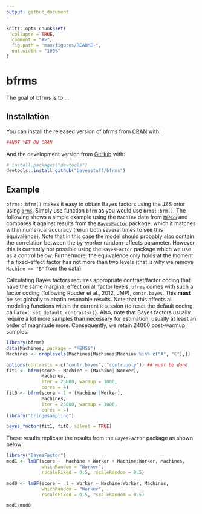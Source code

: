```yaml
---
output: github_document
---
```


<!-- README.md is generated from README.Rmd. Please edit that file -->

```r
knitr::opts_chunk$set(
  collapse = TRUE,
  comment = "#>",
  fig.path = "man/figures/README-",
  out.width = "100%"
)
```
# bfrms

<!-- badges: start -->
<!-- badges: end -->

The goal of bfrms is to ...

## Installation

You can install the released version of bfrms from [CRAN](https://CRAN.R-project.org) with:

``` r
##NOT YET ON CRAN
```

And the development version from [GitHub](https://github.com/) with:

``` r
# install.packages("devtools")
devtools::install_github("bayesstuff/bfrms")
```
## Example

`bfrms::bfrm()` makes it easy to obtain Bayes factors using the JZS prior using [`brms`](https://cran.r-project.org/package=brms). Simply use function `bfrm` as you would use `brms::brm()`. The following shows a simple example using the `Machine` data from [`MEMSS`](https://cran.r-project.org/package=MEMSS) and compares it against results from the [`BayesFactor`](https://cran.r-project.org/package=BayesFactor) package, which it matches within numerical accuracy (rerun both several times to see this equivalence). Note that in this case the model should probably also contain the correlation between the by-worker random-effects parameter. However, this is currently not possible using the `BayesFactor` package which we use as a control below. Furthermore, the equivalence only holds at the moment if a fixed-effect factor has not more than two levels (that is why we remove `Machine == "B"` from the data).

Calculating Bayes factors requires appropriate contrast/factor coding that have the same marginal effect on all factor levels. `bfrms` comes with such a factor coding (following Rouder et al., 2012, JMP), `contr.bayes`. This **must** be set globally to obatin resonable results. Note that this affects all modeling functions within thr current `R` session (to reset the default coding call `afex::set_default_contrasts()`). Also, note that Bayes factors usually require a lot more samples than necessary for estimation, usually at least an order of magnitude more. Consequently, we retain 24000 post-warmup samples.

```r
library(bfrms)
data(Machines, package = "MEMSS") 
Machines <- droplevels(Machines[Machines$Machine %in% c("A", "C"),])

options(contrasts = c("contr.bayes", "contr.poly")) ## must be done
fit1 <- bfrm(score ~ Machine + (Machine||Worker), 
             Machines, 
             iter = 25000, warmup = 1000,
             cores = 4)
fit0 <- bfrm(score ~ 1 + (Machine||Worker), 
             Machines, 
             iter = 25000, warmup = 1000,
             cores = 4)
library("bridgesampling")
```

```r
bayes_factor(fit1, fit0, silent = TRUE)
```

These results replicate the results from the `BayesFactor` package as shown below:

```r
library("BayesFactor")
mod1 <- lmBF(score ~  Machine + Worker + Machine:Worker, Machines, 
             whichRandom = "Worker", 
             rscaleFixed = 0.5, rscaleRandom = 0.5)

mod0 <- lmBF(score ~  1 + Worker + Machine:Worker, Machines, 
             whichRandom = "Worker", 
             rscaleFixed = 0.5, rscaleRandom = 0.5)
```


```r
mod1/mod0
```

